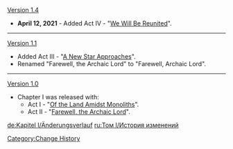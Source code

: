 [[Version 1.4]]
* '''April 12, 2021''' - Added Act IV - "[[We Will Be Reunited]]".
----
[[Version 1.1]]
* Added Act III - "[[A New Star Approaches]]".
* Renamed "Farewell, the Archaic Lord" to "Farewell, Archaic Lord".
----
[[Version 1.0]]
* Chapter I was released with:
** Act I - "[[Of the Land Amidst Monoliths]]".
** Act II - "[[Farewell, the Archaic Lord]]".
<noinclude>
[[Category:Change History]]

[[de:Kapitel I/Änderungsverlauf]]
[[ru:Том I/История изменений]]
</noinclude>